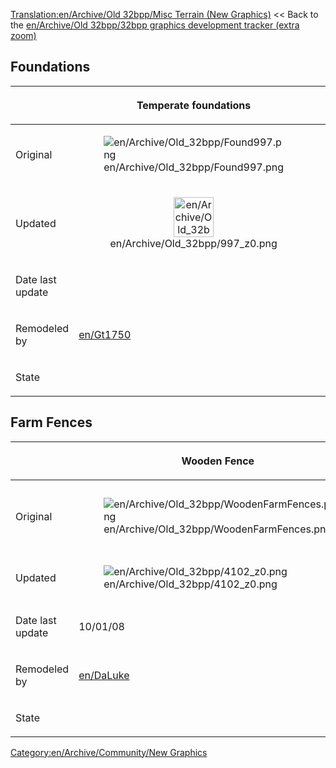 [[Translation:en/Archive/Old 32bpp/Misc Terrain (New Graphics)]]
<< Back to the [[en/Archive/Old 32bpp/32bpp graphics development tracker (extra zoom)]]
==Foundations==
{| border=1 style="background:#e7ebff;"
!
! Temperate foundations
! Arctic Foundations
! Tropical foundations
! Toyland foundations
|-
!Original
|[[File:en/Archive/Old 32bpp/Found997.png]]
|[[File:en/Archive/Old 32bpp/Found c 335.png]]
|[[File:en/Archive/Old 32bpp/Found h 524.png]]
|[[File:en/Archive/Old 32bpp/Found t 550.png]]
|-
!Updated
|align="center"|[[File:en/Archive/Old 32bpp/997 z0.png|64px]]
|
|align="center"|[[File:en/Archive/Old 32bpp/524 z0.png|64px]]
|
|-
!Date last update
|
|
|
|
|-
!Remodeled by
|[[en/Gt1750]]
|
|
|
|-
!State
{{en/Archive/Old 32bpp/Done}}
{{en/Archive/Old 32bpp/WIP}}
{{en/Archive/Old 32bpp/WIP}}
{{en/Archive/Old 32bpp/Unclaimed}}
|}

==Farm Fences==
{| border=1 style="background:#e7ebff;"
!
! Wooden Fence
! Hedge/Wooden Fence
! Hedge Fence #1
! Hedge Fence #2
! Hedge Fence #3 
! Stone Fence
|-
!Original
|[[File:en/Archive/Old 32bpp/WoodenFarmFences.png]]
|[[File:en/Archive/Old 32bpp/Hedge-WoodenFarmFences.png]]
|[[File:en/Archive/Old 32bpp/Hedge1FarmFences.png]]
|[[File:en/Archive/Old 32bpp/Hedge2FarmFences.png]]
|[[File:en/Archive/Old 32bpp/Hedge3FarmFences.png]]
|[[File:en/Archive/Old 32bpp/StoneFarmFences.png]]
|-
!Updated
|[[File:en/Archive/Old 32bpp/4102 z0.png]]
|
|[[File:en/Archive/Old 32bpp/4090 z0.png]]
|
|
|
|-
!Date last update
|10/01/08
|10/01/08
|10/01/08
|10/01/08
|10/01/08
|10/01/08
|-
!Remodeled by
|[[en/DaLuke]]
|[[en/DaLuke]]
|[[en/DaLuke]]
|[[en/DaLuke]]
|[[en/DaLuke]]
|[[en/DaLuke]]
|-
!State
{{en/Archive/Old 32bpp/WIP}}
{{en/Archive/Old 32bpp/WIP}}
{{en/Archive/Old 32bpp/WIP}}
{{en/Archive/Old 32bpp/WIP}}
{{en/Archive/Old 32bpp/WIP}}
{{en/Archive/Old 32bpp/WIP}}
|}

[[Category:en/Archive/Community/New Graphics]]